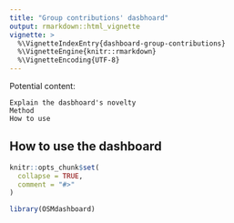 ```yaml
---
title: "Group contributions' dasbhoard"
output: rmarkdown::html_vignette
vignette: >
  %\VignetteIndexEntry{dashboard-group-contributions}
  %\VignetteEngine{knitr::rmarkdown}
  %\VignetteEncoding{UTF-8}
---
```


Potential content:


    Explain the dasbhoard's novelty
    Method
    How to use 

## How to use the dashboard

```r
knitr::opts_chunk$set(
  collapse = TRUE,
  comment = "#>"
)
```

```r
library(OSMdashboard)



```
